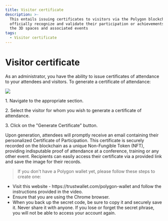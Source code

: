 ```yaml
---
title: Visitor certificate
description: >-
  This entails issuing certificates to visitors via the Polygon blockchain to
  officially recognize and validate their participation or achievements within
  the 3D spaces and associated events
tags:
  - Visitor certificate
---
```


# Visitor certificate

As an administrator, you have the ability to issue certificates of attendance to your attendees and visitors. To generate a certificate of attendance: 

![](/img/Marvaimages/documentationvisitorcertificate.jpg)

1\.	Navigate to the appropriate section.

2\.	Select the visitor for whom you wish to generate a certificate of attendance.

3\.	Click on the "Generate Certificate" button.

Upon generation, attendees will promptly receive an email containing their personalized Certificate of Participation. This certificate is securely recorded on the blockchain as a unique Non-Fungible Token (NFT), providing indisputable proof of attendance at a conference, training or any other event. Recipients can easily access their certificate via a provided link and save the image for their records.

>  If you don't have a Polygon wallet yet, please follow these steps to create one:

* Visit this website - https\://trustwallet.com/polygon-wallet and follow the instructions provided in the video.
* Ensure that you are using the Chrome browser.
* When you back up the secret code, be sure to copy it and securely save it. Never share it with anyone. If you lose or forget the secret phrase, you will not be able to access your account again.
